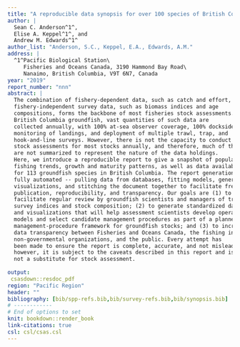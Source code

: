 ```yaml
---
title: "A reproducible data synopsis for over 100 species of British Columbia groundfish"
author: |
  Sean C. Anderson^1^,
  Elise A. Keppel^1^, and
  Andrew M. Edwards^1^
author_list: "Anderson, S.C., Keppel, E.A., Edwards, A.M."
address: |
  ^1^Pacific Biological Station\
     Fisheries and Oceans Canada, 3190 Hammond Bay Road\
     Nanaimo, British Columbia, V9T 6N7, Canada
year: "2019"
report_number: "nnn"
abstract: |
  The combination of fishery-dependent data, such as catch and effort, and
  fishery-independent survey data, such as biomass indices and age
  compositions, forms the backbone of most fisheries stock assessments. For
  British Columbia groundfish, vast quantities of such data are
  collected annually, with 100% at-sea observer coverage, 100% dockside
  monitoring of landings, and deployment of multiple trawl, trap, and
  hook-and-line surveys. However, there is not the capacity to conduct formal
  stock assessments for most stocks annually, and therefore, much of these data
  are not summarized to represent the nature of the data holdings.
  Here, we introduce a reproducible report to give a snapshot of population and
  fishing trends, growth and maturity patterns, as well as data availability,
  for 113 groundfish species in British Columbia. The report generation is
  fully automated -- pulling data from databases, fitting models, generating
  visualizations, and stitching the document together to facilitate frequent
  publication, reproducibility, and transparency. Our goals are (1) to
  facilitate regular review by groundfish scientists and managers of trends in
  survey indices and stock composition; (2) to generate standardized datasets
  and visualizations that will help assessment scientists develop operating
  models and select candidate management procedures as part of a planned
  management-procedure framework for groundfish stocks; and (3) to increase
  data transparency between Fisheries and Oceans Canada, the fishing industry,
  non-governmental organizations, and the public. Every attempt has
  been made to ensure the report is complete, accurate, and not misleading; 
  however, it is subject to the caveats described in this report and is
  not a substitute for stock assessment.
  
output:
 csasdown::resdoc_pdf
region: "Pacific Region"
header: ""
bibliography: [bib/spp-refs.bib,bib/survey-refs.bib,bib/synopsis.bib]
# ------------
# End of options to set
knit: bookdown::render_book
link-citations: true
csl: csl/csas.csl
---
```

